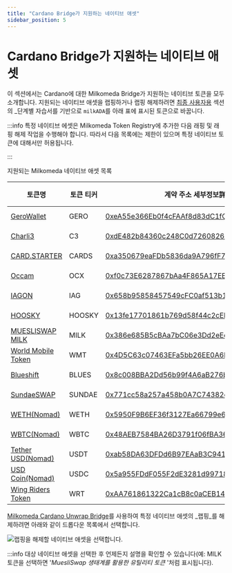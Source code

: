 ```yaml
---
title: "Cardano Bridge가 지원하는 네이티브 애셋"
sidebar_position: 5
---
```



# Cardano Bridge가 지원하는 네이티브 애셋

이 섹션에서는 Cardano에 대한 Milkomeda Bridge가 지원하는 네이티브 토큰을 모두 소개합니다. 지원되는 네이티브 애셋을 랩핑하거나 랩핑 해제하려면 [최종 사용자용](./) 섹션의 _단계별  자습서를 기반으로 `milkADA`를 아래 표에 표시된 토큰으로 바꿉니다.

:::info
특정 네이티브 에셋은 Milkomeda Token Registry에 추가한 다음 래핑 및 래핑 해제 작업을 수행해야 합니다. 따라서 다음 목록에는 제한이 있으며 특정 네이티브 토큰에 대해서만 허용됩니다.

:::

지원되는 Milkomeda 네이티브 애셋 목록

| 토큰명                                                 | 토큰 티커  | 계약 주소 세부정보詳細                                                                                                                                                        | 토큰 유형  |
| --------------------------------------------------- | ------ | ------------------------------------------------------------------------------------------------------------------------------------------------------------------- | ------ |
| [GeroWallet](https://gerowallet.io/)                | GERO   | [0xeA55e366Eb0f4cFAAf8d83dC1fC7286F11b5b1cb](https://explorer-mainnet-cardano-evm.c1.milkomeda.com/address/0xeA55e366Eb0f4cFAAf8d83dC1fC7286F11b5b1cb/transactions) | ERC-20 |
| [Charli3](https://charli3.io/)                      | C3     | [0xdE482b84360c248C0d7260826a8B06a5A837235d](https://explorer-mainnet-cardano-evm.c1.milkomeda.com/address/0xdE482b84360c248C0d7260826a8B06a5A837235d/transactions) | ERC-20 |
| [CARD.STARTER](https://www.cardstarter.io/)         | CARDS  | [0xa350679eaFDb5836da9A796fF721a1fd8415c75F](https://explorer-mainnet-cardano-evm.c1.milkomeda.com/address/0xa350679eaFDb5836da9A796fF721a1fd8415c75F/transactions) | ERC-20 |
| [Occam](https://occam.fi/)                          | OCX    | [0xf0c73E6287867bAa4F865A17EE711ec989c78AC0](https://explorer-mainnet-cardano-evm.c1.milkomeda.com/address/0xf0c73E6287867bAa4F865A17EE711ec989c78AC0/transactions) | ERC-20 |
| [IAGON](https://iagon.com/)                         | IAG    | [0x658b95858457549cFC0af513b1b902aB0F6E6946](https://explorer-mainnet-cardano-evm.c1.milkomeda.com/address/0x658b95858457549cFC0af513b1b902aB0F6E6946/transactions) | ERC-20 |
| [HOOSKY](https://hosky.io/)                         | HOOSKY | [0x13fe17701861b769d58f44c2cEBd918886d3D205](https://explorer-mainnet-cardano-evm.c1.milkomeda.com/address/0x13fe17701861b769d58f44c2cEBd918886d3D205/transactions) | ERC-20 |
| [MUESLISWAP MILK](https://muesliswap.com/)          | MILK   | [0x386e685B5cBAa7bC06e3Dd2eEcDC56105076e4Fa](https://explorer-mainnet-cardano-evm.c1.milkomeda.com/address/0x386e685B5cBAa7bC06e3Dd2eEcDC56105076e4Fa/transactions) | ERC-20 |
| [World Mobile Token](https://worldmobiletoken.com/) | WMT    | [0x4D5C63c07463EFa5bb26EE0A6D8C39dd0e3DaBD9](https://explorer-mainnet-cardano-evm.c1.milkomeda.com/address/0x4D5C63c07463EFa5bb26EE0A6D8C39dd0e3DaBD9/transactions) | ERC-20 |
| [Blueshift](https://blueshift.fi/)                  | BLUES  | [0x8c008BBA2Dd56b99f4A6aB276bE3a478cB075F0C](https://explorer-mainnet-cardano-evm.c1.milkomeda.com/address/0x8c008BBA2Dd56b99f4A6aB276bE3a478cB075F0C/transactions) | ERC-20 |
| [SundaeSWAP](https://sundaeswap.finance/)           | SUNDAE | [0x771cc58a257a458b0A7C74382eA1C4EF856B80a8](https://explorer-mainnet-cardano-evm.c1.milkomeda.com/address/0x771cc58a257a458b0A7C74382eA1C4EF856B80a8/transactions) | ERC-20 |
| [WETH(Nomad)](https://app.nomad.xyz/)               | WETH   | [0x5950F9B6EF36f3127Ea66799e64D0ea1f5fdb9D1](https://explorer-mainnet-cardano-evm.c1.milkomeda.com/address/0x5950F9B6EF36f3127Ea66799e64D0ea1f5fdb9D1/transactions) | ERC-20 |
| [WBTC(Nomad)](https://app.nomad.xyz/)               | WBTC   | [0x48AEB7584BA26D3791f06fBA360dB435B3d7A174](https://explorer-mainnet-cardano-evm.c1.milkomeda.com/address/0x48AEB7584BA26D3791f06fBA360dB435B3d7A174/transactions) | ERC-20 |
| [Tether USD(Nomad)](https://app.nomad.xyz/)         | USDT   | [0xab58DA63DFDd6B97EAaB3C94165Ef6f43d951fb2](https://explorer-mainnet-cardano-evm.c1.milkomeda.com/address/0xab58DA63DFDd6B97EAaB3C94165Ef6f43d951fb2/transactions) | ERC-20 |
| [USD Coin(Nomad)](https://app.nomad.xyz/)           | USDC   | [0x5a955FDdF055F2dE3281d99718f5f1531744B102](https://explorer-mainnet-cardano-evm.c1.milkomeda.com/address/0x5a955FDdF055F2dE3281d99718f5f1531744B102/transactions) | ERC-20 |
| [Wing Riders Token](https://www.wingriders.com/)    | WRT    | [0xAA761861322Ca1cB8c0aCEB1471B3B5AF81de5A6](https://explorer-mainnet-cardano-evm.c1.milkomeda.com/address/0xAA761861322Ca1cB8c0aCEB1471B3B5AF81de5A6/transactions) | ERC-20 |

[Milkomeda Cardano Unwrap Bridge](https://cardano-bridge.milkomeda.com/bridge)를 사용하여 특정 네이티브 애셋의 _랩핑_를 해제하려면 아래와 같이 드롭다운 목록에서 선택합니다.

<img className="img-full" src={nativeAssetUnwrapping} alt="랩핑을 해제할 네이티브 애셋을 선택합니다." />

:::info 대상 네이티브 애셋을 선택한 후 언제든지 설명을 확인할 수 있습니다(예: MILK 토큰을 선택하면 '_MuesliSwap 생태계를 활용한 유틸리티 토큰_ '처럼 표시됩니다).

